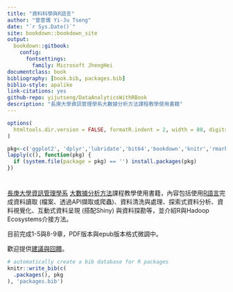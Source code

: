 ```yaml
--- 
title: "資料科學與R語言"
author: "曾意儒 Yi-Ju Tseng"
date: "`r Sys.Date()`"
site: bookdown::bookdown_site
output: 
  bookdown::gitbook:
    config:
      fontsettings:
        family: Microsoft JhengHei
documentclass: book
bibliography: [book.bib, packages.bib]
biblio-style: apalike
link-citations: yes
github-repo: yijutseng/DataAnalyticsWithRBook
description: "長庚大學資訊管理學系大數據分析方法課程教學使用書籍"
---
```

```r
options(
  htmltools.dir.version = FALSE, formatR.indent = 2, width = 80, digits = 4
)

pkg<-c('ggplot2', 'dplyr','lubridate','bit64','bookdown','knitr','rmarkdown','RCurl','data.table','stringr','reshape2','SportsAnalytics','readr','readxl','jsonlite','RCurl','XML','Rfacebook','rvest')
lapply(c(), function(pkg) {
  if (system.file(package = pkg) == '') install.packages(pkg)
})
```

# {- #preface}
[長庚大學資訊管理學系](http://im.cgu.edu.tw/bin/home.php){target="_blank"} [大數據分析方法](https://github.com/yijutseng/BigDataCGUIM){target="_blank"}課程教學使用書籍，內容包括使用[R語言](http://www.r-project.org/){target="_blank"}完成資料讀取 (檔案、透過API擷取或爬蟲)、資料清洗與處理、探索式資料分析、資料視覺化、互動式資料呈現 (搭配Shiny) 與資料探勘等，並介紹R與Hadoop Ecosystems介接方法。

目前完成1-5與8-9章，PDF版本與epub版本格式微調中。

歡迎提供[建議與回饋](https://goo.gl/forms/5Htobvwy2vsB7yiF3){target="_blank"}。

```r
# automatically create a bib database for R packages
knitr::write_bib(c(
  .packages(), pkg
), 'packages.bib')
```
